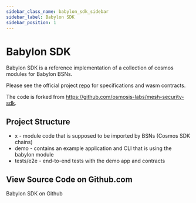 ```yaml
---
sidebar_class_name: babylon_sdk_sidebar
sidebar_label: Babylon SDK
sidebar_position: 1
---
```



# Babylon SDK

Babylon SDK is a reference implementation of a collection of cosmos modules for Babylon BSNs.

Please see the official project [repo](https://github.com/babylonlabs-io/babylon) for specifications and wasm contracts.

The code is forked from https://github.com/osmosis-labs/mesh-security-sdk.

## Project Structure

* x - module code that is supposed to be imported by BSNs (Cosmos SDK chains)
* demo - contains an example application and CLI that is using the babylon module
* tests/e2e - end-to-end tests with the demo app and contracts  

## View Source Code on Github.com


<Link 
    to="https://github.com/babylonlabs-io/babylon-sdk"
>
    Babylon SDK on Github
</Link>
